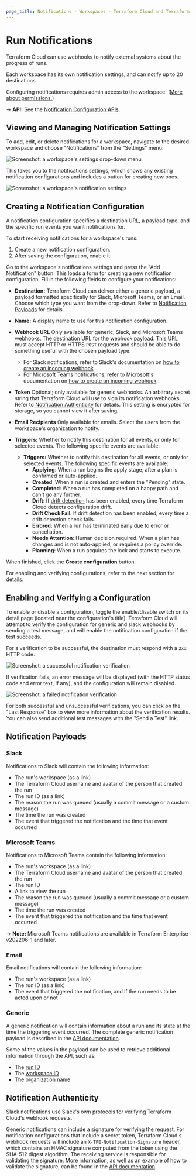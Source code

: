 ```yaml
---
page_title: Notifications - Workspaces - Terraform Cloud and Terraform Enterprise
---
```


# Run Notifications

Terraform Cloud can use webhooks to notify external systems about the progress of runs.

Each workspace has its own notification settings, and can notify up to 20 destinations.

Configuring notifications requires admin access to the workspace. ([More about permissions.](/cloud-docs/users-teams-organizations/permissions))

[permissions-citation]: #intentionally-unused---keep-for-maintainers

-> **API:** See the [Notification Configuration APIs](/cloud-docs/api-docs/notification-configurations).

## Viewing and Managing Notification Settings

To add, edit, or delete notifications for a workspace, navigate to the desired workspace and choose "Notifications" from the "Settings" menu:

![Screenshot: a workspace's settings drop-down menu](/img/docs/notifications-workspace-settings.png)

This takes you to the notifications settings, which shows any existing notification configurations and includes a button for creating new ones.

![Screenshot: a workspace's notification settings](/img/docs/notifications-index.png)

## Creating a Notification Configuration

A notification configuration specifies a destination URL, a payload type, and the specific run events you want notifications for.

To start receiving notifications for a workspace's runs:

1. Create a new notification configuration.
1. After saving the configuration, enable it.

Go to the workspace's notifications settings and press the "Add Notification" button. This loads a form for creating a new notification configuration. Fill in the following fields to configure your notifications:

- **Destination:** Terraform Cloud can deliver either a generic payload, a payload formatted specifically for Slack, Microsoft Teams, or an Email. Choose which type you want from the drop-down. Refer to [Notification Payloads](#notification-payloads) for details.

- **Name:** A display name to use for this notification configuration.

- **Webhook URL** Only available for generic, Slack, and Microsoft Teams webhooks. The destination URL for the webhook payload. This URL must accept HTTP or HTTPS `POST` requests and should be able to do something useful with the chosen payload type.
  - For Slack notifications, refer to Slack's documentation on [how to create an incoming webhook](https://api.slack.com/messaging/webhooks#create_a_webhook).
  - For Microsoft Teams notifications, refer to Microsoft's documentation on [how to create an incoming webhook](https://docs.microsoft.com/en-us/microsoftteams/platform/webhooks-and-connectors/how-to/add-incoming-webhook).
- **Token** Optional; only available for generic webhooks. An arbitrary secret string that Terraform Cloud will use to sign its notification webhooks. Refer to [Notification Authenticity][inpage-hmac] for details. This setting is encrypted for storage, so you cannot view it after saving.

- **Email Recipients** Only available for emails. Select the users from the workspace's organization to notify.

- **Triggers:** Whether to notify this destination for all events, or only for selected events. The following specific events are available:
  - **Triggers:** Whether to notify this destination for all events, or only for selected events. The following specific events are available:
    - **Applying**: When a run begins the apply stage, after a plan is confirmed or auto-applied.
    - **Created**: When a run is created and enters the "Pending" state.
    - **Completed**: When a run has completed on a happy path and can't go any further.
    - **Drift**: If [drift detection](/cloud-docs/workspaces/settings/drift-detection) has been enabled, every time Terraform Cloud detects configuration drift.
    - **Drift Check Fail**: If drift detection has been enabled, every time a drift detection check fails.
    - **Errored**: When a run has terminated early due to error or cancellation.
    - **Needs Attention**: Human decision required. When a plan has changes and is not auto-applied, or requires a policy override.
    - **Planning**: When a run acquires the lock and starts to execute.

When finished, click the **Create configuration** button.

For enabling and verifying configurations; refer to the next section for details.

## Enabling and Verifying a Configuration

To enable or disable a configuration, toggle the enable/disable switch on its detail page (located near the configuration's title). Terraform Cloud will attempt to verify the configuration for generic and slack webhooks by sending a test message, and will enable the notification configuration if the test succeeds.

For a verification to be successful, the destination must respond with a `2xx` HTTP code.

![Screenshot: a successful notification verification](/img/docs/notifications-success.png)

If verification fails, an error message will be displayed (with the HTTP status code and error text, if any), and the configuration will remain disabled.

![Screenshot: a failed notification verification](/img/docs/notifications-error.png)

For both successful and unsuccessful verifications, you can click on the "Last Response" box to view more information about the verification results. You can also send additional test messages with the "Send a Test" link.

## Notification Payloads

### Slack

Notifications to Slack will contain the following information:

- The run's workspace (as a link)
- The Terraform Cloud username and avatar of the person that created the run
- The run ID (as a link)
- The reason the run was queued (usually a commit message or a custom message)
- The time the run was created
- The event that triggered the notification and the time that event occurred

### Microsoft Teams

Notifications to Microsoft Teams contain the following information:

- The run's workspace (as a link)
- The Terraform Cloud username and avatar of the person that created the run
- The run ID
- A link to view the run
- The reason the run was queued (usually a commit message or a custom message)
- The time the run was created
- The event that triggered the notification and the time that event occurred

-> **Note:** Microsoft Teams notifications are available in Terraform Enterprise v202206-1 and later.

### Email

Email notifications will contain the following information:

- The run's workspace (as a link)
- The run ID (as a link)
- The event that triggered the notification, and if the run needs to be acted upon or not

### Generic

A generic notification will contain information about a run and its state at the time the triggering event occurred. The complete generic notification payload is described in the [API documentation][generic-payload].

[generic-payload]: /cloud-docs/api-docs/notification-configurations#notification-payload

Some of the values in the payload can be used to retrieve additional information through the API, such as:

- The [run ID](/cloud-docs/api-docs/run#get-run-details)
- The [workspace ID](/cloud-docs/api-docs/workspaces#list-workspaces)
- The [organization name](/cloud-docs/api-docs/organizations#show-an-organization)

## Notification Authenticity

[inpage-hmac]: #notification-authenticity

Slack notifications use Slack's own protocols for verifying Terraform Cloud's webhook requests.

Generic notifications can include a signature for verifying the request. For notification configurations that include a secret token, Terraform Cloud's webhook requests will include an `X-TFE-Notification-Signature` header, which contains an HMAC signature computed from the token using the SHA-512 digest algorithm. The receiving service is responsible for validating the signature. More information, as well as an example of how to validate the signature, can be found in the [API documentation](/cloud-docs/api-docs/notification-configurations#notification-authenticity).
